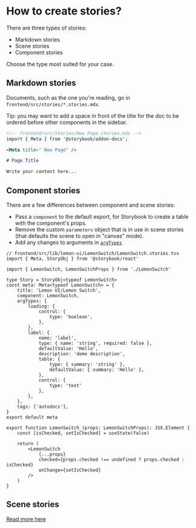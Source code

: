 
<Meta title=" How to create stories?" />

# How to create stories?

There are three types of stories:

- Markdown stories
- Scene stories
- Component stories

Choose the type most suited for your case.

## Markdown stories

Documents, such as the one you're reading, go in `frontend/src/stories/*.stories.mdx`.

Tip: you may want to add a space in front of the title for the doc to be ordered before other components in the sidebar.

```md
<!-- frontend/src/stories/New Page.stories.mdx -->
import { Meta } from '@storybook/addon-docs';

<Meta title=" New Page" />

# Page Title

Write your content here...
```

## Component stories

There are a few differences between component and scene stories:

- Pass a `component` to the default export, for Storybook to create a table with the component's props.
- Remove the custom `parameters` object that is in use in scene stories (that defaults the scene to open in "canvas" mode).
- Add any changes to arguments in [`argTypes`](https://storybook.js.org/docs/react/api/argtypes)

```tsx
// frontend/src/lib/lemon-ui/LemonSwitch/LemonSwitch.stories.tsx
import { Meta, StoryObj } from '@storybook/react'

import { LemonSwitch, LemonSwitchProps } from './LemonSwitch'

type Story = StoryObj<typeof LemonSwitch>
const meta: Meta<typeof LemonSwitch> = {
    title: 'Lemon UI/Lemon Switch',
    component: LemonSwitch,
    argTypes: {
        loading: {
            control: {
                type: 'boolean',
            },
        },
        label: {
            name: 'label',
            type: { name: 'string', required: false },
            defaultValue: 'Hello',
            description: 'demo description',
            table: {
                type: { summary: 'string' },
                defaultValue: { summary: 'Hello' },
            },
            control: {
                type: 'text'
            },
        },
    },
    tags: ['autodocs'],
}
export default meta

export function LemonSwitch_(props: LemonSwitchProps): JSX.Element {
    const [isChecked, setIsChecked] = useState(false)

    return (
        <LemonSwitch
            {...props}
            checked={props.checked !== undefined ? props.checked : isChecked}
            onChange={setIsChecked}
        />
    )
}
```

## Scene stories

[Read more here](/docs/how-to-build-a-scene--page#6-create-a-story-for-your-scene)
